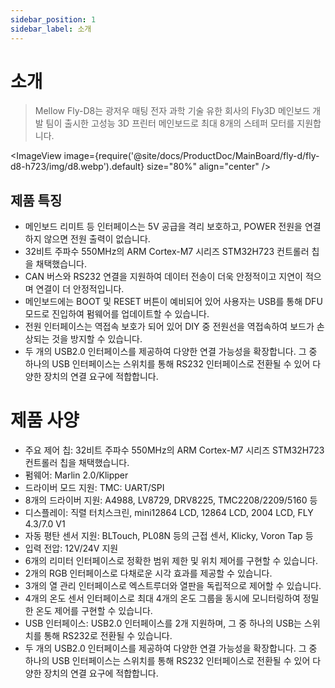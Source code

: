 ```yaml
---
sidebar_position: 1
sidebar_label: 소개
---
```


# 소개

> Mellow Fly-D8는 광저우 매팅 전자 과학 기술 유한 회사의 Fly3D 메인보드 개발 팀이 출시한 고성능 3D 프린터 메인보드로 최대 8개의 스테퍼 모터를 지원합니다.


<ImageView image={require('@site/docs/ProductDoc/MainBoard/fly-d/fly-d8-h723/img/d8.webp').default} size="80%" align="center" />

## 제품 특징

* 메인보드 리미트 등 인터페이스는 5V 공급을 격리 보호하고, POWER 전원을 연결하지 않으면 전원 출력이 없습니다.
* 32비트 주파수 550MHz의 ARM Cortex-M7 시리즈 STM32H723 컨트롤러 칩을 채택했습니다.
* CAN 버스와 RS232 연결을 지원하여 데이터 전송이 더욱 안정적이고 지연이 적으며 연결이 더 안정적입니다.
* 메인보드에는 BOOT 및 RESET 버튼이 예비되어 있어 사용자는 USB를 통해 DFU 모드로 진입하여 펌웨어를 업데이트할 수 있습니다.
* 전원 인터페이스는 역접속 보호가 되어 있어 DIY 중 전원선을 역접속하여 보드가 손상되는 것을 방지할 수 있습니다.
* 두 개의 USB2.0 인터페이스를 제공하여 다양한 연결 가능성을 확장합니다. 그 중 하나의 USB 인터페이스는 스위치를 통해 RS232 인터페이스로 전환될 수 있어 다양한 장치의 연결 요구에 적합합니다.

# 제품 사양

* 주요 제어 칩: 32비트 주파수 550MHz의 ARM Cortex-M7 시리즈 STM32H723 컨트롤러 칩을 채택했습니다.
* 펌웨어: Marlin 2.0/Klipper
* 드라이버 모드 지원: TMC: UART/SPI
* 8개의 드라이버 지원: A4988, LV8729, DRV8225, TMC2208/2209/5160 등
* 디스플레이: 직렬 터치스크린, mini12864 LCD, 12864 LCD, 2004 LCD, FLY 4.3/7.0 V1
* 자동 평탄 센서 지원: BLTouch, PL08N 등의 근접 센서, Klicky, Voron Tap 등
* 입력 전압: 12V/24V 지원
* 6개의 리미터 인터페이스로 정확한 범위 제한 및 위치 제어를 구현할 수 있습니다.
* 2개의 RGB 인터페이스로 다채로운 시각 효과를 제공할 수 있습니다.
* 3개의 열 관리 인터페이스로 엑스트루더와 열판을 독립적으로 제어할 수 있습니다.
* 4개의 온도 센서 인터페이스로 최대 4개의 온도 그룹을 동시에 모니터링하여 정밀한 온도 제어를 구현할 수 있습니다.
* USB 인터페이스: USB2.0 인터페이스를 2개 지원하며, 그 중 하나의 USB는 스위치를 통해 RS232로 전환될 수 있습니다.
* 두 개의 USB2.0 인터페이스를 제공하여 다양한 연결 가능성을 확장합니다. 그 중 하나의 USB 인터페이스는 스위치를 통해 RS232 인터페이스로 전환될 수 있어 다양한 장치의 연결 요구에 적합합니다.
